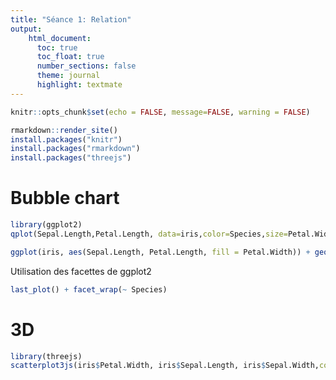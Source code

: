 ---
title: "Séance 1: Relation"
output:
    html_document:
      toc: true
      toc_float: true
      number_sections: false
      theme: journal
      highlight: textmate
---

```{r setup, include=FALSE}
knitr::opts_chunk$set(echo = FALSE, message=FALSE, warning = FALSE)
```

```{r eval=FALSE, echo=FALSE}
rmarkdown::render_site()
install.packages("knitr")
install.packages("rmarkdown")
install.packages("threejs")
```


# Bubble chart

```{r}
library(ggplot2)
qplot(Sepal.Length,Petal.Length, data=iris,color=Species,size=Petal.Width)
```

```{r}
ggplot(iris, aes(Sepal.Length, Petal.Length, fill = Petal.Width)) + geom_tile()
```

Utilisation des facettes de ggplot2

```{r}
last_plot() + facet_wrap(~ Species)
```


# 3D

```{r}
library(threejs)
scatterplot3js(iris$Petal.Width, iris$Sepal.Length, iris$Sepal.Width,color=c("black","steelblue","red")[unclass(iris$Species)])
```

